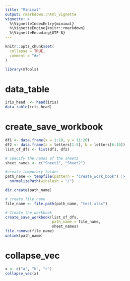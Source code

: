 ```yaml
---
title: "Minimal"
output: rmarkdown::html_vignette
vignette: >
  %\VignetteIndexEntry{minimal}
  %\VignetteEngine{knitr::rmarkdown}
  %\VignetteEncoding{UTF-8}
---
```


```r
knitr::opts_chunk$set(
  collapse = TRUE,
  comment = "#>"
)
```

```r
library(mTools)
```

<!-- WARNING - This vignette is generated by {fusen} from /dev/flat_minimal.Rmd: do not edit by hand -->

<!--
You need to run the 'description' chunk in the '0-dev_history.Rmd' file before continuing your code there.
-->


# data_table

```r
iris_head  <- head(iris)
data_table(iris_head)
```

# create_save_workbook 

```r
df1 <- data.frame(x = 1:10, y = 11:20)
df2 <- data.frame(a = letters[1:5], b = letters[6:10])
list_of_dfs <- list(df1, df2)

# Specify the names of the sheets
sheet_names <- c("Sheet1", "Sheet2")

#create temporary folder 
path_name <- tempfile(pattern = "create_work_book") |>
  normalizePath(winslash = "/")

dir.create(path_name)

# create file name
file_name <- file.path(path_name, "test.xlsx")

# Create the workbook
create_save_workbook(list_of_dfs,
                     path_name = file_name, 
                     sheet_names)
file.remove(file_name)
unlink(path_name)
```

# collapse_vec

```r
x <- c("a", "b", "c")
collapse_vec(x)
```

